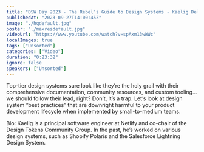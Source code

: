 ```yaml
---
title: "DSW Day 2023 - The Rebel’s Guide to Design Systems - Kaelig Deloumeau-Prigent"
publishedAt: "2023-09-27T14:00:45Z"
image: "./hqdefault.jpg"
poster: "./maxresdefault.jpg"
videoUrl: "https://www.youtube.com/watch?v=spAxm13wWWc"
localImages: true
tags: ["Unsorted"]
categories: ["Video"]
duration: "0:23:32"
ignore: false
speakers: ["Unsorted"]
---
```


Top-tier design systems sure look like they’re the holy grail with their comprehensive documentation, community resources, and custom tooling… we should follow their lead, right? Don’t, it’s a trap. Let’s look at design system “best practices” that are downright harmful to your product development lifecycle when implemented by small-to-medium teams.

Bio:
Kaelig is a principal software engineer at Netlify and co-chair of the Design Tokens Community Group. In the past, he’s worked on various design systems, such as Shopify Polaris and the Salesforce Lightning Design System.
